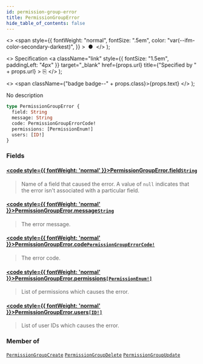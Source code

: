 ```yaml
---
id: permission-group-error
title: PermissionGroupError
hide_table_of_contents: false
---
```


  <>
    <span
      style={{
        fontWeight: "normal",
        fontSize: ".5em",
        color: "var(--ifm-color-secondary-darkest)",
      }}
    >
      &nbsp;●&nbsp;
    </span>
  </>
);

  <>
    Specification
    <a
      className="link"
      style={{ fontSize: "1.5em", paddingLeft: "4px" }}
      target="\_blank"
      href={props.url}
      title={"Specified by " + props.url}
    >
      ⎘
    </a>
  </>
);

  <>
    <span className={"badge badge--" + props.class}>{props.text}</span>
  </>
);

No description

```graphql
type PermissionGroupError {
  field: String
  message: String
  code: PermissionGroupErrorCode!
  permissions: [PermissionEnum!]
  users: [ID!]
}
```

### Fields

#### [<code style={{ fontWeight: 'normal' }}>PermissionGroupError.<b>field</b></code>](#)<Bullet />[`String`](../../../api-reference/miscellaneous/scalars/string) <Badge class="secondary" text="scalar"/> <Badge class="secondary" text="miscellaneous"/>

> Name of a field that caused the error. A value of `null` indicates that the error isn't associated with a particular field.

#### [<code style={{ fontWeight: 'normal' }}>PermissionGroupError.<b>message</b></code>](#)<Bullet />[`String`](../../../api-reference/miscellaneous/scalars/string) <Badge class="secondary" text="scalar"/> <Badge class="secondary" text="miscellaneous"/>

> The error message.

#### [<code style={{ fontWeight: 'normal' }}>PermissionGroupError.<b>code</b></code>](#)<Bullet />[`PermissionGroupErrorCode!`](../../../api-reference/users/enums/permission-group-error-code) <Badge class="secondary" text="non-null"/> <Badge class="secondary" text="enum"/> <Badge class="secondary" text="users"/>

> The error code.

#### [<code style={{ fontWeight: 'normal' }}>PermissionGroupError.<b>permissions</b></code>](#)<Bullet />[`[PermissionEnum!]`](../../../api-reference/users/enums/permission-enum) <Badge class="secondary" text="list"/> <Badge class="secondary" text="enum"/> <Badge class="secondary" text="users"/>

> List of permissions which causes the error.

#### [<code style={{ fontWeight: 'normal' }}>PermissionGroupError.<b>users</b></code>](#)<Bullet />[`[ID!]`](../../../api-reference/miscellaneous/scalars/id) <Badge class="secondary" text="list"/> <Badge class="secondary" text="scalar"/> <Badge class="secondary" text="miscellaneous"/>

> List of user IDs which causes the error.

### Member of

[`PermissionGroupCreate`](../../../api-reference/users/objects/permission-group-create) <Badge class="secondary" text="object"/><Bullet />[`PermissionGroupDelete`](../../../api-reference/users/objects/permission-group-delete) <Badge class="secondary" text="object"/><Bullet />[`PermissionGroupUpdate`](../../../api-reference/users/objects/permission-group-update) <Badge class="secondary" text="object"/>
